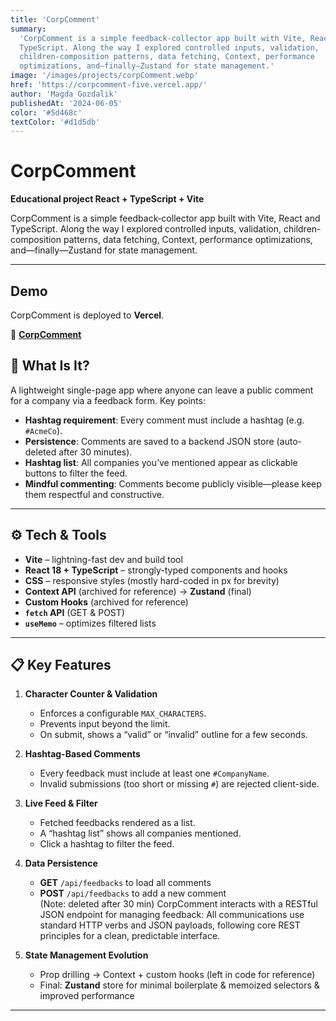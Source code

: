 ```yaml
---
title: 'CorpComment'
summary:
  'CorpComment is a simple feedback‐collector app built with Vite, React and
  TypeScript. Along the way I explored controlled inputs, validation,
  children-composition patterns, data fetching, Context, performance
  optimizations, and—finally—Zustand for state management.'
image: '/images/projects/corpComment.webp'
href: 'https://corpcomment-five.vercel.app/'
author: 'Magda Gozdalik'
publishedAt: '2024-06-05'
color: '#5d468c'
textColor: '#d1d5db'
---
```


# CorpComment

**Educational project React + TypeScript + Vite**

CorpComment is a simple feedback‐collector app built with Vite, React and
TypeScript. Along the way I explored controlled inputs, validation,
children-composition patterns, data fetching, Context, performance
optimizations, and—finally—Zustand for state management.

---

## Demo

CorpComment is deployed to **Vercel**.

🔗
**<a href="https://corpcomment-five.vercel.app/" target="_blank">CorpComment</a>**

## 🤔 What Is It?

A lightweight single-page app where anyone can leave a public comment for a
company via a feedback form. Key points:

- **Hashtag requirement**: Every comment must include a hashtag (e.g.
  `#AcmeCo`).
- **Persistence**: Comments are saved to a backend JSON store (auto-deleted
  after 30 minutes).
- **Hashtag list**: All companies you’ve mentioned appear as clickable buttons
  to filter the feed.
- **Mindful commenting**: Comments become publicly visible—please keep them
  respectful and constructive.

---

## ⚙️ Tech & Tools

- **Vite** – lightning-fast dev and build tool
- **React 18 + TypeScript** – strongly-typed components and hooks
- **CSS** – responsive styles (mostly hard-coded in px for brevity)
- **Context API** (archived for reference) → **Zustand** (final)
- **Custom Hooks** (archived for reference)
- **`fetch` API** (GET & POST)
- **`useMemo`** – optimizes filtered lists

---

## 📋 Key Features

1. **Character Counter & Validation**

   - Enforces a configurable `MAX_CHARACTERS`.
   - Prevents input beyond the limit.
   - On submit, shows a “valid” or “invalid” outline for a few seconds.

2. **Hashtag-Based Comments**

   - Every feedback must include at least one `#CompanyName`.
   - Invalid submissions (too short or missing `#`) are rejected client-side.

3. **Live Feed & Filter**

   - Fetched feedbacks rendered as a list.
   - A “hashtag list” shows all companies mentioned.
   - Click a hashtag to filter the feed.

4. **Data Persistence**

   - **GET** `/api/feedbacks` to load all comments
   - **POST** `/api/feedbacks` to add a new comment  
      (Note: deleted after 30 min) CorpComment interacts with a RESTful JSON
     endpoint for managing feedback: All communications use standard HTTP verbs
     and JSON payloads, following core REST principles for a clean, predictable
     interface.

5. **State Management Evolution**
   - Prop drilling -> Context + custom hooks (left in code for reference)
   - Final: **Zustand** store for minimal boilerplate & memoized selectors &
     improved performance

---
